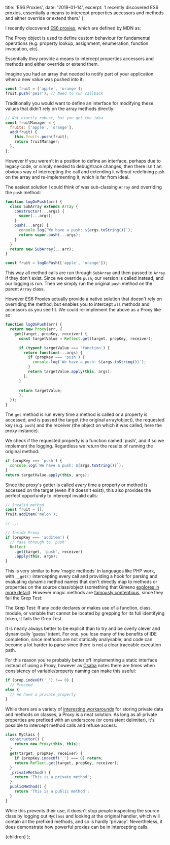 
  title: 'ES6 Proxies',
  date: '2019-01-14',
  excerpt: 'I recently discovered ES6 proxies, essentially a means to intercept properties accessors and methods and either override or extend them.'
};

I recently discovered [ES6 proxies](https://developer.mozilla.org/en-US/docs/Web/JavaScript/Reference/Global_Objects/Proxy), which are defined by MDN as:

<Quote>
  The Proxy object is used to define custom behaviour for fundamental operations (e.g. property lookup, assignment, enumeration, function invocation, etc).
</Quote>

Essentially they provide a means to intercept properties accessors and methods and either override or extend them.

Imagine you had an array that needed to notify part of your application when a
new value was pushed into it:

```javascript
const fruit = ['apple', 'orange'];
fruit.push('pear'); // Need to run callback
```
    
Traditionally you would want to define an interface for modifying these values that didn't rely on the array methods directly:

```javascript
// Not exactly robust, but you get the idea
const fruitManager = {
  fruits: ['apple', 'orange'],
  add(fruit) {
    this.fruits.push(fruit);
    return fruitManager;
  },
};
```

However if you weren't in a position to define an interface, perhaps due to legacy code, or simply needed to debug/trace changes, then there isn't an obvious way of intercepting the call and extending it *without* redefining `push` on the array and re-implementing it, which is far from ideal.

The easiest solution I could think of was sub-classing `Array` and overriding the `push` method:

```javascript
function logOnPush(arr) {
  class SubArray extends Array {
    constructor(...args) { 
      super(...args); 
    }
    push(...args) {
      console.log(`We have a push: ${args.toString()}`);
      return super.push(...args);
    }
  }
  return new SubArray(...arr);
}

const fruit = logOnPush(['apple', 'orange']);
```

This way all method calls are run through `SubArray` and then passed to `Array` if they don't exist. Since we override `push`, our version is called instead, and our logging is run. Then we simply run the original `push` method on the parent `Array` class.

However ES6 Proxies actually provide a native solution that doesn't rely on
overriding the method, but enables you to intercept `all` methods and accessors
as you see fit. We could re-implement the above as a Proxy like so:

```javascript
function logOnPush(arr) {
  return new Proxy(arr, {
    get(target, propKey, receiver) {
      const targetValue = Reflect.get(target, propKey, receiver);

      if (typeof targetValue === 'function') {
        return function(...args) {
          if (propKey === 'push') {
            console.log(`We have a push: ${args.toString()}`);
          }
          return targetValue.apply(this, args);
        };
      }
  
      return targetValue;
      },
  });
}
```

The `get` method is run every time a method is called or a property is accessed, and is passed the target (the original array/object), the requested key (e.g. `push`) and the receiver (the object on which it was called, here the proxy instance).

We check if the requested property is a function named 'push', and if so we implement the logging. Regardless we return the results of running the original method:

```javascript
if (propKey === 'push') {
  console.log(`We have a push: ${args.toString()}`);
}
return targetValue.apply(this, args);
```

Since the proxy's getter is called *every* time a property or method is accessed on the target (even if it doesn't exist), this also provides the perfect opportunity to intercept invalid calls:

```javascript
// Invalid method
const fruit = [];
fruit.addItem('melon');

// ...

// Inside Proxy
if (propKey === 'addItem') {
  // Pass through to 'push'
  Reflect
    .get(target, 'push', receiver)
    .apply(this, args);
}
```

This is very similar to how 'magic methods' in languages like PHP work, with `__get()` intercepting every call and providing a hook for parsing and evaluating dynamic method names that don't directly map to methods or properties on the source class/object (something that Gimeno [explores in more detail](https://medium.com/dailyjs/how-to-use-javascript-proxies-for-fun-and-profit-365579d4a9f8)). However magic methods are [famously contentious](http://jamie-wong.com/2013/07/12/grep-test/), since they fail the Grep Test:

<Quote>
  The Grep Test: If any code declares or makes use of a function, class, module, or variable that cannot be located by grepping for its full identifying token, it fails the Grep Test.
</Quote>

It is nearly always better to be explicit than to try and be overly clever and dynamically 'guess' intent. For one, you lose many of the benefits of IDE completion, since methods are not statically analysable, and code can become a lot harder to parse since there is not a clear traceable execution path. 

For this reason you're probably better off implementing a static interface instead of using a Proxy, however as [Csaba](https://github.com/gergob/jsProxy/blob/master/02-private-properties.js) notes there are times when consistency of variable/property naming can make this useful:

```javascript
if (prop.indexOf('_') !== 0) {
  // Proceed
else { 
  // We have a private property
}
```

While there are a variety of [interesting
workarounds](http://exploringjs.com/es6/ch_classes.html#sec_private-data-for-classes)
for storing private data and methods on classes, a Proxy is a neat solution. As
long as all private properties are prefixed with an underscore (or consistent
delimiter), it's possible to intercept method calls and refuse access.

```javascript
class MyClass {
  constructor() {
    return new Proxy(this, this);
  }
  get(target, propKey, receiver) {
    if (propKey.indexOf('_') === 0) return;
    return Reflect.get(target, propKey, receiver);
  }
  _privateMethod() {
    return 'This is a private method';
  }
  publicMethod() {
    return 'This is a public method';
  }
}
```

While this prevents their use, it doesn't stop people inspecting the source
class by logging out `MyClass` and looking at the original handler, which will
contain all the prefixed methods, and so is hardly 'privacy'. Nevertheless, it
does demonstrate how powerful proxies can be in intercepting calls.

  <WritingSingle meta={meta}>{children}</WritingSingle>
);